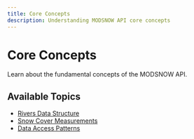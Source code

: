 ```yaml
---
title: Core Concepts
description: Understanding MODSNOW API core concepts
---
```


# Core Concepts

Learn about the fundamental concepts of the MODSNOW API.

## Available Topics

- [Rivers Data Structure](/introduction/core-concepts/rivers)
- [Snow Cover Measurements](/introduction/core-concepts/snow-cover)
- [Data Access Patterns](/introduction/core-concepts/data-access)